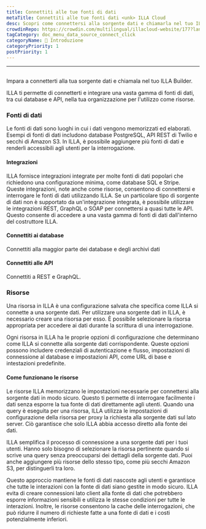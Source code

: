 ```yaml
---
title: Connettiti alle tue fonti di dati
metaTitle: Connettiti alle tue fonti dati <unk> ILLA Cloud
desc: Scopri come connettersi alla sorgente dati e chiamarla nel tuo ILLA Builder per accedere e manipolare i dati nelle tue applicazioni.
crowdinRepo: https://crowdin.com/multilingual/illacloud-website/177?languages=it&filter=basic&value=0
tagCategory: doc_menu_data_source_connect_click
categoryName: 👋 Introduzione
categoryPriority: 1
postPriority: 1
---
```


* * *

## <h2 hidden>Connettiti alle tue fonti di dati (Azione)</h2>

Impara a connetterti alla tua sorgente dati e chiamala nel tuo ILLA Builder.

ILLA ti permette di connetterti e integrare una vasta gamma di fonti di dati, tra cui database e API, nella tua organizzazione per l'utilizzo come risorse.

### Fonti di dati

Le fonti di dati sono luoghi in cui i dati vengono memorizzati ed elaborati. Esempi di fonti di dati includono database PostgreSQL, API REST di Twilio e secchi di Amazon S3. In ILLA, è possibile aggiungere più fonti di dati e renderli accessibili agli utenti per la interrogazione.

#### Integrazioni

ILLA fornisce integrazioni integrate per molte fonti di dati popolari che richiedono una configurazione minima, come database SQL e Stripe. Queste integrazioni, note anche come risorse, consentono di connettersi e interrogare le fonti di dati utilizzando ILLA. Se un particolare tipo di sorgente di dati non è supportato da un'integrazione integrata, è possibile utilizzare le integrazioni REST, GraphQL o SOAP per connettersi a quasi tutte le API. Questo consente di accedere a una vasta gamma di fonti di dati dall'interno del costruttore ILLA.

#### Connettiti ai database

Connettiti alla maggior parte dei database e degli archivi dati

#### Connettiti alle API

Connettiti a REST e GraphQL.

### Risorse

Una risorsa in ILLA è una configurazione salvata che specifica come ILLA si connette a una sorgente dati. Per utilizzare una sorgente dati in ILLA, è necessario creare una risorsa per esso. È possibile selezionare la risorsa appropriata per accedere ai dati durante la scrittura di una interrogazione.

Ogni risorsa in ILLA ha le proprie opzioni di configurazione che determinano come ILLA si connette alla sorgente dati corrispondente. Queste opzioni possono includere credenziali di autenticazione e flusso, impostazioni di connessione al database e impostazioni API, come URL di base e intestazioni predefinite.

#### Come funzionano le risorse

Le risorse ILLA memorizzano le impostazioni necessarie per connettersi alla sorgente dati in modo sicuro. Questo ti permette di interrogare facilmente i dati senza esporre la tua fonte di dati direttamente agli utenti. Quando una query è eseguita per una risorsa, ILLA utilizza le impostazioni di configurazione della risorsa per proxy la richiesta alla sorgente dati sul lato server. Ciò garantisce che solo ILLA abbia accesso diretto alla fonte dei dati.

ILLA semplifica il processo di connessione a una sorgente dati per i tuoi utenti. Hanno solo bisogno di selezionare la risorsa pertinente quando si scrive una query senza preoccuparsi dei dettagli della sorgente dati. Puoi anche aggiungere più risorse dello stesso tipo, come più secchi Amazon S3, per distinguerli tra loro.

Questo approccio mantiene le fonti di dati nascoste agli utenti e garantisce che tutte le interazioni con la fonte di dati siano gestite in modo sicuro. ILLA evita di creare connessioni lato client alla fonte di dati che potrebbero esporre informazioni sensibili e utilizza le stesse condizioni per tutte le interazioni. Inoltre, le risorse consentono la cache delle interrogazioni, che può ridurre il numero di richieste fatte a una fonte di dati e i costi potenzialmente inferiori.
